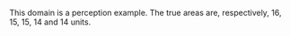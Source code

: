 \begin{tcolorbox}
Which one of the following triangles do you think has the greatest area?

\begin{enumerate}[label=\alph*.]
	\item\includegraphics[height=3cm]{~/Git_repos/Population/Population_study_design/Triangles3.pdf}
	\item\includegraphics[height=3cm]{~/Git_repos/Population/Population_study_design/Triangles1.pdf}
	\item\includegraphics[height=3cm]{~/Git_repos/Population/Population_study_design/Triangles2.pdf}
	\item\includegraphics[height=3cm]{~/Git_repos/Population/Population_study_design/Triangles4.pdf}
	\item\includegraphics[height=3cm]{~/Git_repos/Population/Population_study_design/Triangles5.pdf}
\end{enumerate}
\end{tcolorbox}

This domain is a perception example.
The true areas are, respectively, 16, 15, 15, 14 and 14 units.
